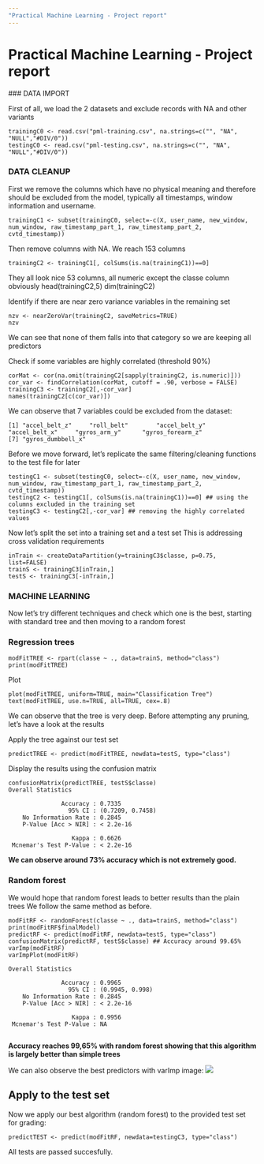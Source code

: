 ```yaml
---
"Practical Machine Learning - Project report"
---
```


# Practical Machine Learning - Project report

### DATA IMPORT

First of all, we load the 2 datasets and exclude records with NA and other variants
```
trainingC0 <- read.csv("pml-training.csv", na.strings=c("", "NA", "NULL","#DIV/0"))
testingC0 <- read.csv("pml-testing.csv", na.strings=c("", "NA", "NULL","#DIV/0"))
```

### DATA CLEANUP

First we remove the columns which have no physical meaning and therefore should be excluded from the model, typically all timestamps, window information and username.
```
trainingC1 <- subset(trainingC0, select=-c(X, user_name, new_window, num_window, raw_timestamp_part_1, raw_timestamp_part_2, cvtd_timestamp))
```

Then remove columns with NA. We reach 153 columns
```
trainingC2 <- trainingC1[, colSums(is.na(trainingC1))==0]
```

They all look nice 53 columns, all numeric except the classe column obviously
head(trainingC2,5)
dim(trainingC2)

Identify if there are near zero variance variables in the remaining set
```
nzv <- nearZeroVar(trainingC2, saveMetrics=TRUE)
nzv
```
We can see that none of them falls into that category so we are keeping all predictors 

Check if some variables are highly correlated (threshold 90%)
```
corMat <- cor(na.omit(trainingC2[sapply(trainingC2, is.numeric)]))
cor_var <- findCorrelation(corMat, cutoff = .90, verbose = FALSE)
trainingC3 <- trainingC2[,-cor_var]
names(trainingC2[c(cor_var)]) 
```
We can observe that 7 variables could be excluded from the dataset:
```
[1] "accel_belt_z"     "roll_belt"        "accel_belt_y"     "accel_belt_x"     "gyros_arm_y"      "gyros_forearm_z" 
[7] "gyros_dumbbell_x"
```

Before we move forward, let's replicate the same filtering/cleaning functions to the test file for later
```
testingC1 <- subset(testingC0, select=-c(X, user_name, new_window, num_window, raw_timestamp_part_1, raw_timestamp_part_2, cvtd_timestamp))
testingC2 <- testingC1[, colSums(is.na(trainingC1))==0] ## using the columns excluded in the training set
testingC3 <- testingC2[,-cor_var] ## removing the highly correlated values
```

Now let's split the set into a training set and a test set
This is addressing cross validation requirements
```
inTrain <- createDataPartition(y=trainingC3$classe, p=0.75, list=FALSE)
trainS <- trainingC3[inTrain,]
testS <- trainingC3[-inTrain,]
```
### MACHINE LEARNING

Now let's try different techniques and check which one is the best, starting with standard tree and then moving to a random forest

### Regression trees
```
modFitTREE <- rpart(classe ~ ., data=trainS, method="class")
print(modFitTREE)
```

Plot
```
plot(modFitTREE, uniform=TRUE, main="Classification Tree")
text(modFitTREE, use.n=TRUE, all=TRUE, cex=.8)
```
We can observe that the tree is very deep. Before attempting any pruning, let's have a look at the results


Apply the tree against our test set
```
predictTREE <- predict(modFitTREE, newdata=testS, type="class")
```

Display the results using the confusion matrix
```
confusionMatrix(predictTREE, testS$classe)
Overall Statistics
                                          
               Accuracy : 0.7335          
                 95% CI : (0.7209, 0.7458)
    No Information Rate : 0.2845          
    P-Value [Acc > NIR] : < 2.2e-16       
                                          
                  Kappa : 0.6626          
 Mcnemar's Test P-Value : < 2.2e-16  
```

**We can observe around 73% accuracy which is not extremely good.**


### Random forest

We would hope that random forest leads to better results than the plain trees 
We follow the same method as before.

```
modFitRF <- randomForest(classe ~ ., data=trainS, method="class")
print(modFitRF$finalModel)
predictRF <- predict(modFitRF, newdata=testS, type="class")
confusionMatrix(predictRF, testS$classe) ## Accuracy around 99.65%
varImp(modFitRF)
varImpPlot(modFitRF)

Overall Statistics
                                         
               Accuracy : 0.9965         
                 95% CI : (0.9945, 0.998)
    No Information Rate : 0.2845         
    P-Value [Acc > NIR] : < 2.2e-16      
                                         
                  Kappa : 0.9956         
 Mcnemar's Test P-Value : NA             


```
**Accuracy reaches 99,65% with random forest showing that this algorithm is largely better than simple trees**

We can also observe the best predictors with varImp
image: ![](/Users/denismaurin/Documents/Rclass/Project/varimpp.png)

## Apply to the test set

Now we apply our best algorithm (random forest) to the provided test set for grading:
```
predictTEST <- predict(modFitRF, newdata=testingC3, type="class")
```
All tests are passed succesfully. 
